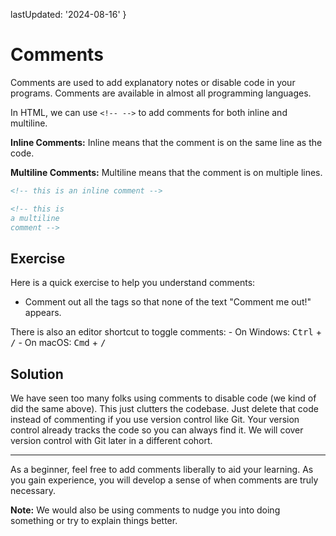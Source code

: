 
  lastUpdated: '2024-08-16'
}

# Comments

Comments are used to add explanatory notes or disable code in your programs. Comments are available in almost all programming languages.

In HTML, we can use `<!-- -->` to add comments for both inline and multiline.

**Inline Comments:** Inline means that the comment is on the same line as the code.

**Multiline Comments:** Multiline means that the comment is on multiple lines.

```html showLineNumbers title="index.html"
<!-- this is an inline comment -->

<!-- this is 
a multiline 
comment -->
```

## Exercise

Here is a quick exercise to help you understand comments:

- Comment out all the tags so that none of the text "Comment me out!" appears.

<CommentsExercise />

<Callout>
There is also an editor shortcut to toggle comments: 
- On Windows: <kbd>Ctrl</kbd> + <kbd>/</kbd>
- On macOS: <kbd>Cmd</kbd> + <kbd>/</kbd>
</Callout>

## Solution

<CommentsSolution />

<Callout type="warning">
We have seen too many folks using comments to disable code (we kind of did the same above). This just clutters the codebase. Just delete that code instead of commenting if you use version control like Git. Your version control already tracks the code so you can always find it. We will cover version control with Git later in a different cohort.
</Callout>

---

As a beginner, feel free to add comments liberally to aid your learning. As you gain experience, you will develop a sense of when comments are truly necessary.

**Note:** We would also be using comments to nudge you into doing something or try to explain things better.